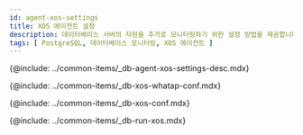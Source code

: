 ```yaml
---
id: agent-xos-settings
title: XOS 에이전트 설정
description: 데이터베이스 서버의 자원을 추가로 모니터링하기 위한 설정 방법을 제공합니다.
tags: [ PostgreSQL, 데이터베이스 모니터링, XOS 에이전트 ]
---
```



<Note product='PostgreSQL' link='../postgresql-v1/agent-xos-settings' />

{@include: ../common-items/_db-agent-xos-settings-desc.mdx}

{@include: ../common-items/_db-xos-whatap-conf.mdx}

{@include: ../common-items/_db-xos-conf.mdx} 

<FileOptNote ver='1.6.7'/>

{@include: ../common-items/_db-run-xos.mdx}  